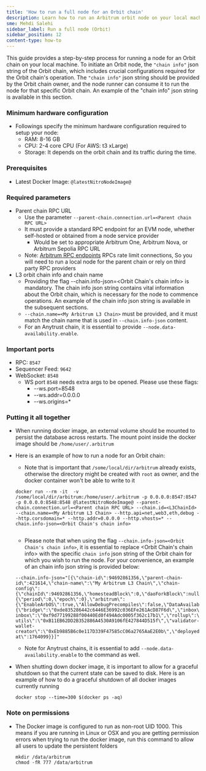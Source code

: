 ```yaml
---
title: 'How to run a full node for an Orbit chain'
description: Learn how to run an Arbitrum orbit node on your local machine.
sme: Mehdi Salehi
sidebar_label: Run a full node (Orbit)
sidebar_position: 12
content-type: how-to
---
```


This guide provides a step-by-step process for running a node for an Orbit chain on your local machine. To initiate an Orbit node, the `"chain info"` json string of the Orbit chain, which includes crucial configurations required for the Orbit chain's operation. The `"chain info"` json string should be provided by the Orbit chain owner, and the node runner can consume it to run the node for that specific Orbit chain. An example of the "chain info" json string is available in this section. 


### Minimum hardware configuration

- Followings specify the minimum hardware configuration required to setup your node:
  - RAM: 8-16 GB
  - CPU: 2-4 core CPU (For AWS: t3 xLarge)
  - Storage: It depends on the orbit chain and its traffic during the time. 

### Prerequisites

- Latest Docker Image: <code>@latestNitroNodeImage@</code>

### Required parameters

- Parent chain RPC URL
  - Use the parameter `--parent-chain.connection.url=<Parent chain RPC URL>`
  - It must provide a standard RPC endpoint for an EVM node, whether self-hosted or obtained from a node service provider
    - Would be set to appropriate Arbitrum One, Arbitrum Nova, or Arbitrum Sepolia RPC URL
  - Note: [Arbitrum RPC endpoints](/node-running/node-providers.mdx/#rpc-endpoints) RPCs rate limit connections, So you will need to run a local node for the parent chain or rely on third party RPC providers
- L3 orbit chain info and chain name
  - Providing the flag --chain.info-json=<Orbit Chain's chain info> is mandatory. The chain info json string contains vital information about the Orbit chain, which is necessary for the node to commence operations. An example of the chain info json string is available in the subsequent sections.
  - `--chain.name=<My Arbitrum L3 Chain>` must be provided, and it must match the chain name that is used in `--chain.info-json` content.
  - For an Anytrust chain, it is essential to provide `--node.data-availability.enable`.

### Important ports

- RPC: `8547`
- Sequencer Feed: `9642`
- WebSocket: `8548`
  - WS port `8548` needs extra args to be opened. Please use these flags:
    - --ws.port=8548
    - --ws.addr=0.0.0.0
    - --ws.origins=\*

### Putting it all together

- When running docker image, an external volume should be mounted to persist the database across restarts. The mount point inside the docker image should be `/home/user/.arbitrum`
- Here is an example of how to run a node for an Orbit chain:

  - Note that is important that `/some/local/dir/arbitrum` already exists, otherwise the directory might be created with `root` as owner, and the docker container won't be able to write to it

  ```shell
  docker run --rm -it  -v /some/local/dir/arbitrum:/home/user/.arbitrum -p 0.0.0.0:8547:8547 -p 0.0.0.0:8548:8548 @latestNitroNodeImage@ --parent-chain.connection.url=<Parent chain RPC URL> --chain.id=<L3ChainId> --chain.name=<My Arbitrum L3 Chain> --http.api=net,web3,eth,debug --http.corsdomain=* --http.addr=0.0.0.0 --http.vhosts=* --chain.info-json=<Orbit Chain's chain info>
 
  ```
  - Please note that when using the flag `--chain.info-json=<Orbit Chain's chain info>`, it is essential to replace <Orbit Chain's chain info> with the specific `chain info` json string of the Orbit chain for which you wish to run the node. For your convenience, an example of an chain info json string is provided below:

  ```
  --chain.info-json="[{\"chain-id\":94692861356,\"parent-chain-id\":421614,\"chain-name\":\"My Arbitrum L3 Chain\",\"chain-config\":{\"chainId\":94692861356,\"homesteadBlock\":0,\"daoForkBlock\":null,\"daoForkSupport\":true,\"eip150Block\":0,\"eip150Hash\":\"0x0000000000000000000000000000000000000000000000000000000000000000\",\"eip155Block\":0,\"eip158Block\":0,\"byzantiumBlock\":0,\"constantinopleBlock\":0,\"petersburgBlock\":0,\"istanbulBlock\":0,\"muirGlacierBlock\":0,\"berlinBlock\":0,\"londonBlock\":0,\"clique\":{\"period\":0,\"epoch\":0},\"arbitrum\":{\"EnableArbOS\":true,\"AllowDebugPrecompiles\":false,\"DataAvailabilityCommittee\":false,\"InitialArbOSVersion\":10,\"InitialChainOwner\":\"0xAde4000C87923244f0e95b41f0e45aa3C02f1Bb2\",\"GenesisBlockNum\":0}},\"rollup\":{\"bridge\":\"0xde835286442c6446E36992c036EFe261AcD87F6d\",\"inbox\":\"0x0592d3861Ea929B5d108d915c36f64EE69418049\",\"sequencer-inbox\":\"0xf9d77199288f00440Ed0f494Adc0005f362c17b1\",\"rollup\":\"0xF5A42aDA664E7c2dFE9DDa4459B927261BF90E09\",\"validator-utils\":\"0xB11EB62DD2B352886A4530A9106fE427844D515f\",\"validator-wallet-creator\":\"0xEb9885B6c0e117D339F47585cC06a2765AaE2E0b\",\"deployed-at\":1764099}}]"

  ```

  - Note for Anytrust chains, it is essential to add `--node.data-availability.enable` to the command as well.


- When shutting down docker image, it is important to allow for a graceful shutdown so that the current state can be saved to disk. Here is an example of how to do a graceful shutdown of all docker images currently running

  ```shell
  docker stop --time=300 $(docker ps -aq)
  ```

### Note on permissions

- The Docker image is configured to run as non-root UID 1000. This means if you are running in Linux or OSX and you are getting permission errors when trying to run the docker image, run this command to allow all users to update the persistent folders
  ```shell
  mkdir /data/arbitrum
  chmod -fR 777 /data/arbitrum
  ```
